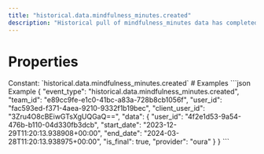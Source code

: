 ```yaml
---
title: "historical.data.mindfulness_minutes.created"
description: "Historical pull of mindfulness_minutes data has completed and you can now pull data for this resource."
---
```

# Properties
<ResponseField name="event_type" type="const string" required="true">
Constant: `historical.data.mindfulness_minutes.created`
</ResponseField>
<ResponseField name="team_id" type="string" required="true">
</ResponseField>
<ResponseField name="user_id" type="string" required="true">
</ResponseField>
<ResponseField name="client_user_id" type="string" required="true">
</ResponseField>
<ResponseField name="data" type="HistoricalDataCreated" required="true">
<Expandable title="HistoricalDataCreated" defaultOpen="true">
<ResponseField name="user_id" type="string" required="true">
</ResponseField>
<ResponseField name="start_date" type="string" required="true">
</ResponseField>
<ResponseField name="end_date" type="string" required="true">
</ResponseField>
<ResponseField name="is_final" type="boolean" required="true">
</ResponseField>
<ResponseField name="provider" type="string" required="true">
</ResponseField>
</Expandable>
</ResponseField>
# Examples
<CodeGroup>
```json Example
{
  "event_type": "historical.data.mindfulness_minutes.created",
  "team_id": "e89cc9fe-e1c0-41bc-a83a-728b8cb1056f",
  "user_id": "fac593ed-f371-4aea-9210-9332f1b19bec",
  "client_user_id": "3Zru4O8cBEiwGTsXgUQGaQ==",
  "data": {
    "user_id": "4f2e1d53-9a54-476b-b110-04d330fb3dcb",
    "start_date": "2023-12-29T11:20:13.938908+00:00",
    "end_date": "2024-03-28T11:20:13.938975+00:00",
    "is_final": true,
    "provider": "oura"
  }
}
```
</CodeGroup>
